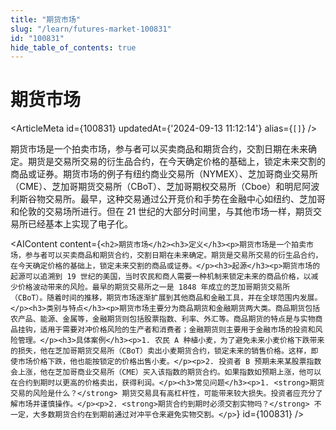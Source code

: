 ```yaml
---
title: "期货市场"
slug: "/learn/futures-market-100831"
id: "100831"
hide_table_of_contents: true
---
```



# 期货市场

<ArticleMeta id={100831} updatedAt={'2024-09-13 11:12:14'} alias={`[]`} />
<div className='border-solid border-b border-t-0 my-4 border-[var(--ifm-color-gray-300)]' />

期货市场是一个拍卖市场，参与者可以买卖商品和期货合约，交割日期在未来确定。期货是交易所交易的衍生品合约，在今天确定价格的基础上，锁定未来交割的商品或证券。期货市场的例子有纽约商业交易所（NYMEX）、芝加哥商业交易所（CME）、芝加哥期货交易所（CBoT）、芝加哥期权交易所（Cboe）和明尼阿波利斯谷物交易所。最早，这种交易通过公开竞价和手势在金融中心如纽约、芝加哥和伦敦的交易场所进行。但在 21 世纪的大部分时间里，与其他市场一样，期货交易所已经基本上实现了电子化。

<AIContent content={`<h2>期货市场</h2><h3>定义</h3><p>期货市场是一个拍卖市场，参与者可以买卖商品和期货合约，交割日期在未来确定。期货是交易所交易的衍生品合约，在今天确定价格的基础上，锁定未来交割的商品或证券。</p><h3>起源</h3><p>期货市场的起源可以追溯到 19 世纪的美国，当时农民和商人需要一种机制来锁定未来的商品价格，以减少价格波动带来的风险。最早的期货交易所之一是 1848 年成立的芝加哥期货交易所（CBoT）。随着时间的推移，期货市场逐渐扩展到其他商品和金融工具，并在全球范围内发展。</p><h3>类别与特点</h3><p>期货市场主要分为商品期货和金融期货两大类。商品期货包括农产品、能源、金属等，金融期货则包括股票指数、利率、外汇等。商品期货的特点是与实物商品挂钩，适用于需要对冲价格风险的生产者和消费者；金融期货则主要用于金融市场的投资和风险管理。</p><h3>具体案例</h3><p>1. 农民 A 种植小麦，为了避免未来小麦价格下跌带来的损失，他在芝加哥期货交易所（CBoT）卖出小麦期货合约，锁定未来的销售价格。这样，即使市场价格下跌，他也能按锁定的价格出售小麦。</p><p>2. 投资者 B 预期未来某股票指数会上涨，他在芝加哥商业交易所（CME）买入该指数的期货合约。如果指数如预期上涨，他可以在合约到期时以更高的价格卖出，获得利润。</p><h3>常见问题</h3><p>1. <strong>期货交易的风险是什么？</strong> 期货交易具有高杠杆性，可能带来较大损失。投资者应充分了解市场并谨慎操作。</p><p>2. <strong>期货合约到期时必须交割实物吗？</strong> 不一定，大多数期货合约在到期前通过对冲平仓来避免实物交割。</p>`} id={100831} />
